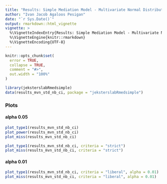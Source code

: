 ```yaml
---
title: "Results: Simple Mediation Model - Multivariate Normal Distribution - Standardized - Complete Data - Nonparametric Bootstrap Confidence Intervals"
author: "Ivan Jacob Agaloos Pesigan"
date: "`r Sys.Date()`"
output: rmarkdown::html_vignette
vignette: >
  %\VignetteIndexEntry{Results: Simple Mediation Model - Multivariate Normal Distribution - Standardized - Complete Data - Nonparametric Bootstrap Confidence Intervals}
  %\VignetteEngine{knitr::rmarkdown}
  %\VignetteEncoding{UTF-8}
---
```


```r
knitr::opts_chunk$set(
  error = TRUE,
  collapse = TRUE,
  comment = "#>",
  out.width = "100%"
)
```

```r
library(jeksterslabRmedsimple)
data(results_mvn_std_nb_ci, package = "jeksterslabRmedsimple")
```

### Plots

#### alpha 0.05

```r
plot_type1(results_mvn_std_nb_ci)
plot_power(results_mvn_std_nb_ci)
plot_miss(results_mvn_std_nb_ci)
```

```r
plot_type1(results_mvn_std_nb_ci, criteria = "strict")
plot_miss(results_mvn_std_nb_ci, criteria = "strict")
```

#### alpha 0.01

```r
plot_type1(results_mvn_std_nb_ci, criteria = "liberal", alpha = 0.01)
plot_miss(results_mvn_std_nb_ci, criteria = "liberal", alpha = 0.01)
```
